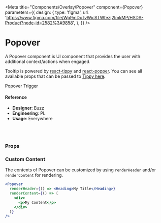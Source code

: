 
<Meta
  title="Components/Overlay/Popover"
  component={Popover}
  parameters={{
    design: {
      type: 'figma',
      url:
        'https://www.figma.com/file/Wp9mDxTvWicSTWtezj2ImkMP/HSDS-Product?node-id=2582%3A9858',
    },
  }}
/>

# Popover

A Popover component is UI component that provides the user with additional context/actions when engaged.

Tooltip is powered by [react-tippy](https://github.com/atomiks/tippyjs-react) and [react-popper](https://github.com/popperjs/react-popper). You can see all available props that can be passed to [Tippy here](https://atomiks.github.io/tippyjs/v6/all-props).

<Canvas>
  <Story name="default">
    <div style={{ padding: '20%', textAlign: 'center' }}>
      <Popover
        animationDelay={number('animationDelay', 100)}
        animationDuration={number('animationDuration', 100)}
        closeOnEscPress={boolean('closeOnEscPress', true)}
        closeOnContentClick={boolean('closeOnContentClick', false)}
        onOpen={action('onOpen')}
        onClose={action('onClose')}
        isOpen={boolean('isOpen', true)}
        withArrow={boolean('withArrow', true)}
        triggerOn={select(
          'triggerOn',
          {
            click: 'click',
            hover: 'mouseenter',
          },
          'click'
        )}
        placement={select(
          'placement',
          {
            auto: 'auto',
            top: 'top',
            'top-start': 'top-start',
            'top-end': 'top-end',
            right: 'right',
            bottom: 'bottom',
            left: 'left',
          },
          'top'
        )}
        header={text('header', '')}
        content={text('content', 'Hello')}
        minWidth={number('minWidth', '')}
        maxWidth={number('maxWidth', '')}
      >
        <div tabIndex="0">Popover Trigger</div>
      </Popover>
    </div>
  </Story>
</Canvas>

#### Reference

- **Designer**: Buzz
- **Engineering**: PL
- **Usage**: Everywhere

<br />
<br />

### Props

<ArgsTable of={Popover} />

### Custom Content

The contents of Popover can be customized by using `renderHeader` and/or `renderContent` for rendering.

```jsx
<Popover
  renderHeader={() => <Heading>My Title</Heading>}
  renderContent={() => (
    <div>
      <p>My Content</p>
    </div>
  )}
/>
```

